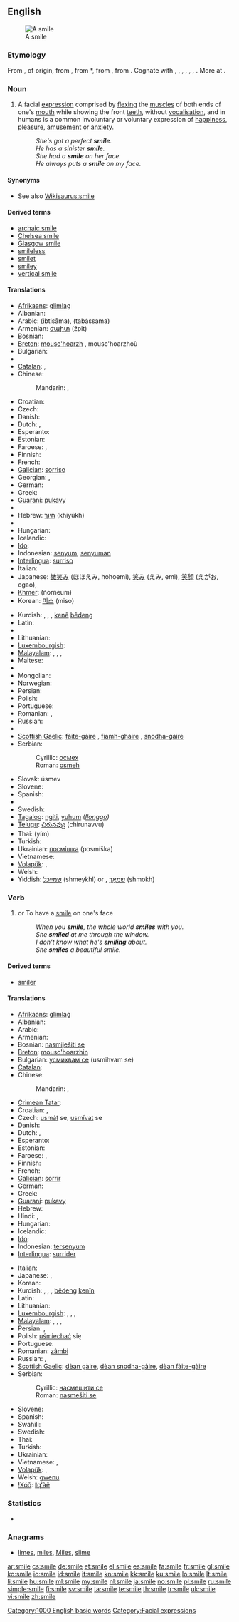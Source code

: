 ==English==
[[Image:Kelis_perfect_smile.jpg|thumb|A smile]]

===Etymology===
From {{etyl|enm}} {{term|smilen||to smile|lang=enm}}, of {{etyl|gmq}} origin, from {{etyl|da|-}} {{term|smile||to smile|lang=da}}, from {{etyl|non|-}} *{{term||smīla|to smile|lang=non}}, from {{proto|Germanic|smīlijanan||smirōnan|to smile|lang=en}}, from {{proto|Indo-European|smeyə-|to laugh, be glad, wonder|lang=en}}. Cognate with {{etyl|sv|-}} {{term|smila||to smile|lang=sv}}, {{etyl|gmh|-}} {{term|smielen||to smile|lang=gmh}}, {{etyl|goh|-}} {{term|smieron|smierōn|to smile|lang=goh}}, {{etyl|ang|-}} {{term|smerian||to laugh at|lang=ang}}, {{etyl|ang|-}} {{term|smercian|lang=ang}}, {{term|smearcian||to smile|lang=ang}}, {{etyl|la|-}} {{term|miror||to wonder at|lang=la}}. More at {{l|en|smirk}}.

===Noun===
{{en-noun}}

# A facial [[expression]] comprised by [[flex]]ing the [[muscle]]s of both ends of one's [[mouth]] while showing the front [[tooth|teeth]], without [[vocalisation]], and in humans is a common involuntary or voluntary expression of [[happiness]], [[pleasure]], [[amusement]] or [[anxiety]].
#: ''She's got a perfect '''smile'''.''
#: ''He has a sinister '''smile'''.''
#: ''She had a '''smile''' on her face.''
#: ''He always puts a '''smile''' on my face.''

====Synonyms====
* See also [[Wikisaurus:smile]]

====Derived terms====
* [[archaic smile]]
* [[Chelsea smile]]
* [[Glasgow smile]]
* [[smileless]]
* [[smilet]]
* [[smiley]]
* [[vertical smile]]

====Translations====
{{trans-top|a happy face expression using mouth, but without producing voice}}
* [[Afrikaans]]: [[glimlag]]
* Albanian: {{t+|sq|buzëqeshje|f|xs=Albanian}}
* Arabic: {{Arab|[[ابتسامة]]}} (ibtisāma), {{Arab|[[تبسم]]}} (tabássama)
* Armenian: [[ժպիտ]] (žpit)
* Bosnian: {{t-|bs|osmijeh|m}}
* [[Breton]]: [[mousc'hoarzh]] {{m}}, mousc'hoarzhoù {{p}}
* Bulgarian: {{t+|bg|усмивка|f|tr=usmivka}}
* {{trreq|my}}
* [[Catalan]]: {{t-|ca|somrís|m}}, {{t+|ca|somriure|m}}
* Chinese:
*: Mandarin: {{t-|cmn|微笑|tr=wēixiào|sc=Hani}}, {{t-|cmn|笑容|tr=xiàoróng|sc=Hani}}
* Croatian: {{t-|hr|osmijeh|m|alt=ȍsmijēh}}
* Czech: {{t+|cs|úsměv|m}}
* Danish: {{t|da|smil|c}}
* Dutch: {{t+|nl|glimlach|m}}, {{t+|nl|lach}}
* Esperanto: {{t-|eo|rideto|xs=Esperanto}}
* Estonian: {{t|et|naeratus}}
* Faroese: {{t|fo|smíl|n}}, {{t|fo|bros|n}}
* Finnish: {{t+|fi|hymy}}
* French: {{t+|fr|sourire|m}}
* [[Galician]]: [[sorriso]] {{m}}
* Georgian: {{t-|ka|ღიმი|tr=ğimi|sc=Geor|xs=Georgian}}, {{t-|ka|ღიმილი|tr=ğimili|sc=Geor|xs=Georgian}}
* German: {{t+|de|Lächeln|n}}
* Greek: {{t|el|χαμόγελο|n|tr=chamógelo}}
* [[Guaraní]]: [[pukavy]]
* {{trreq|gu}}
* Hebrew: [[חיוך]] (khiyúkh)
* {{trreq|hi}}
* Hungarian: {{t+|hu|mosoly}}
* Icelandic: {{t+|is|bros|n}}
* [[Ido]]: {{t+|io|rideto|xs=Ido}}
* Indonesian: [[senyum]], [[senyum|senyuman]]
* [[Interlingua]]: [[surriso]]
* Italian: {{t+|it|sorriso|m}}
* Japanese: [[微笑み]] (ほほえみ, hohoemi), [[笑み]] (えみ, emi), [[笑顔]] (えがお, egao), {{t+|ja|微笑|tr=びしょう, bishō}}
* [[Khmer]]: {{Khmr|[[ញញឹម]]}} (ñorñeum)
* Korean: [[미소]] (miso)
{{trans-mid}}
* Kurdish: {{t+|ku|bişir}} {{f}}, {{t+|ku|girrnij}} {{f}}, {{t+|ku|bişkurr}} {{f}}, [[ken]]ê [[bêdeng]] {{m}}
* Latin: {{t-|la|risus|f}}
* {{trreq|lv}}
* Lithuanian: {{t+|lt|šypsena|xs=Lithuanian}}
* [[Luxembourgish]]: {{t|lb|Laachen|n}}
* [[Malayalam]]: {{t|ml|പുഞ്ചിരി|tr=punchiri|sc=Mlym|xs=Malayalam}}, {{t|ml|ചിരി|tr=chiri|sc=Mlym|xs=Malayalam}}, {{t|ml|മന്ദഹാസം|tr=manthahaasam|sc=Mlym|xs=Malayalam}}, {{t|ml|മന്ദസ്മിതം|tr=manthasmitham|sc=Mlym|xs=Malayalam}}
* Maltese: {{t+|mt|tbissima|f|xs=Maltese}}
* {{trreq|mi}}
* Mongolian: {{t|mn|инээмсэглэл|tr=ineemseglel|sc=Cyrl|xs=Mongolian}}
* Norwegian: {{t+|no|smil|n}}
* Persian: {{t-|fa|پوزخند|xs=Persian}}
* Polish: {{t+|pl|uśmiech|m}}
* Portuguese: {{t+|pt|sorriso|m}}
* Romanian: {{t+|ro|zâmbet|n}}, {{t+|ro|surâs}}
* Russian: {{t+|ru|улыбка|f|tr=ulýbka}}
* {{trreq|sa}}
* [[Scottish Gaelic]]: [[fàite-gàire]] {{f}}, [[fiamh-ghàire]] {{m}}, [[snodha-gàire]] {{m}}
* Serbian:
*: Cyrillic: [[осмех]] {{m}}
*: Roman: [[osmeh]] {{m}}
* Slovak: úsmev
* Slovene: {{t+|sl|nasmeh|m}}
* Spanish: {{t+|es|sonrisa|f}}
* {{trreq|sw}}
* Swedish: {{t+|sv|leende|n}}
* [[Tagalog]]: [[ngiti]], [[yuhum]] ''([[Ilonggo]])''
* [[Telugu]]: [[చిరునవ్వు]] (chirunavvu)
* Thai: {{Thai|[[ยิ้ม]]}} (yím)
* Turkish: {{t+|tr|gülüş}}
* Ukrainian: [[посмішка]] (posmíška) {{f}}
* Vietnamese: {{t+|vi|cười|xs=Vietnamese}}
* [[Volapük]]: {{t|vo|smilil}}, {{t|vo|smilül}}
* Welsh: {{t-|cy|gwên|xs=Welsh}}
* Yiddish: [[שמייכל]] (shmeykhl) {{m}} or {{n}}, [[שמאָך]] (shmokh) {{m}}
{{trans-bottom}}

===Verb===
{{en-verb|smil|ing}}

# {{transitive}} or {{intransitive}} To have a [[smile]] on one's face
#: ''When you '''smile''', the whole world '''smiles''' with you.''
#: ''She '''smiled''' at me through the window.''
#: ''I don't know what he's '''smiling''' about.''
#: ''She '''smiles''' a beautiful smile.''

====Derived terms====
* [[smiler]]

====Translations====
{{trans-top|to have a smile on one's face}}
* [[Afrikaans]]: [[glimlag]]
* Albanian: {{t+|sq|buzëqesh|xs=Albanian}}
* Arabic: {{t|ar|ابتسم|tr=ibtasama}}
* Armenian: {{t-|hy|ժպտալ|tr=žptal}}
* Bosnian: [[nasmiješiti se]]
* [[Breton]]: [[mousc'hoarzhin]]
* Bulgarian: [[усмихвам|усмихвам се]] (usmihvam se)
* [[Catalan]]: {{t+|ca|somriure}}
* Chinese:
*: Mandarin: {{t-|cmn|微笑|tr=wēixiào|sc=Hani}}, {{t-|cmn|笑|tr=xiào|sc=Hani}}
* [[Crimean Tatar]]: {{tø|crh|külümsemek|xs=Crimean Tatar}}
* Croatian: {{t-|hr|nasmiješiti|alt=nasmijéšiti se}}, {{t-|hr|osmjehnuti|alt=osmjéhnuti se}}
* Czech: [[usmát]] se, [[usmívat]] se
* Danish: {{t-|da|smile}}
* Dutch: {{t+|nl|glimlachen}}, {{t-|nl|smuilen}}
* Esperanto: {{t-|eo|rideti|xs=Esperanto}}
* Estonian: {{t|et|naeratama}}
* Faroese: {{t|fo|smíla}}, {{t|fo|brosa}}
* Finnish: {{t+|fi|hymyillä}}
* French: {{t+|fr|sourire}}
* [[Galician]]: [[sorrir]]
* German: {{t+|de|lächeln}}
* Greek: {{t|el|χαμογελώ|tr=chamogeló|sc=Grek}}
* [[Guaraní]]: [[pukavy]]
* Hebrew: {{t-|he|חייך|tr=khiyékh}}
* Hindi: {{t|hi|मुस्कान|tr=muskān|xs=Hindi}}, {{t|hi|मुस्कराना|tr=muskarānā|xs=Hindi}}
* Hungarian: {{t+|hu|mosolyog}}
* Icelandic: {{t+|is|brosa}}
* [[Ido]]: {{t|io|ridetar|xs=Ido}}
* Indonesian: [[senyum|tersenyum]]
* [[Interlingua]]: [[surrider]]
{{trans-mid}}
* Italian: {{t+|it|sorridere}}
* Japanese: {{t-|ja|微笑む|tr=ほほえむ, hohoemu}}, {{t-|ja|笑う|tr=わらう, warau}}
* Korean: {{t+|ko|웃다|tr=utda|sc=Hang}}
* Kurdish: {{t+|ku|bişirîn}}, {{t+|ku|girrnijîn}}, {{t|ku|bişkurrîn}} {{f}}, [[bêdeng]] [[kenîn]]
* Latin: {{t-|la|subrideo|alt=subrīdeō}}
* Lithuanian: {{t-|lt|šypsotis|xs=Lithuanian}}
* [[Luxembourgish]]: {{t|lb|lächelen}}, {{t|lb|schmunzen}}, {{t|lb|schmunzelen}}, {{t|lb|schmonzen}}
* [[Malayalam]]: {{t|ml|ചിരിക്കുക|tr=chirikkuha|sc=Mlym|xs=Malayalam}}, {{t|ml|പുഞ്ചിരിക്കുക|tr=punchirikkuka|sc=Mlym|xs=Malayalam}}, {{t|ml|മന്ദഹസിക്കുക|tr=manthahasikkuka|sc=Mlym|xs=Malayalam}}, {{t|ml|മന്ദസ്മിതം തൂകുക|tr=manthasmitham thookuka|sc=Mlym|xs=Malayalam}}
* Persian: {{t|fa|شکفتن|tr=shekoftan|xs=Persian}}, {{t+|fa|خندیدن|tr=khandidan|xs=Persian}}
* Polish: [[uśmiechać]] się
* Portuguese: {{t+|pt|sorrir}}
* Romanian: [[zâmbi]]
* Russian: {{t+|ru|улыбаться|tr=ulybát’sja}} {{impf}}, {{t+|ru|улыбнуться|tr=ulybnút’sja}} {{pf.}}
* [[Scottish Gaelic]]: [[dèan gàire]], [[dèan snodha-gàire]], [[dèan fàite-gàire]]
* Serbian:
*: Cyrillic: [[насмешити се]]
*: Roman: [[nasmešiti se]]
* Slovene: {{t+|sl|nasmehniti se}}
* Spanish: {{t+|es|sonreír}}
* Swahili: {{t+|sw|tabasamu|xs=Swahili}}
* Swedish: {{t+|sv|le}}
* Thai: {{t-|th|ยิ้ม|tr=yím}}
* Turkish: {{t+|tr|gülümsemek}}
* Ukrainian: {{t|uk|посміхатися|tr=posmixátysja|xs=Ukrainian}}
* Vietnamese: {{t+|vi|cười|xs=Vietnamese}}, {{t|vi|cười mỉm|xs=Vietnamese}}
* [[Volapük]]: {{t|vo|smililön}}, {{t|vo|smilülön}}
* Welsh: [[gwenu]]
* [[!Xóõ]]: [[ǁqʻàẽ]]
{{trans-bottom}}

===Statistics===
* {{rank|afterwards|horses|wonder|706|smile|walk|places|simple}}

===Anagrams===
* [[limes#English|limes]], [[miles#English|miles]], [[Miles#English|Miles]], [[slime#English|slime]]

[[Category:1000 English basic words]]
[[Category:Facial expressions]]

[[ar:smile]]
[[cs:smile]]
[[de:smile]]
[[et:smile]]
[[el:smile]]
[[es:smile]]
[[fa:smile]]
[[fr:smile]]
[[gl:smile]]
[[ko:smile]]
[[io:smile]]
[[id:smile]]
[[it:smile]]
[[kn:smile]]
[[kk:smile]]
[[ku:smile]]
[[lo:smile]]
[[lt:smile]]
[[li:smile]]
[[hu:smile]]
[[ml:smile]]
[[my:smile]]
[[nl:smile]]
[[ja:smile]]
[[no:smile]]
[[pl:smile]]
[[ru:smile]]
[[simple:smile]]
[[fi:smile]]
[[sv:smile]]
[[ta:smile]]
[[te:smile]]
[[th:smile]]
[[tr:smile]]
[[uk:smile]]
[[vi:smile]]
[[zh:smile]]